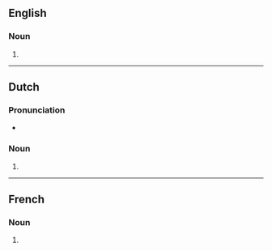 ==English==

===Noun===
{{head|en|noun form}}

# {{plural of|en|diligence}}

----

==Dutch==

===Pronunciation===
* {{audio|nl|Nl-diligences.ogg|Audio}}

===Noun===
{{head|nl|noun form}}

# {{plural of|nl|diligence}}

----

==French==

===Noun===
{{head|fr|noun form}}

# {{plural of|fr|diligence}}